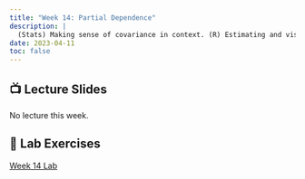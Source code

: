 ```yaml
---
title: "Week 14: Partial Dependence"
description: |
  (Stats) Making sense of covariance in context. (R) Estimating and visualizing partial dependence.
date: 2023-04-11
toc: false
---
```


## 📺 Lecture Slides {.reveal-viewport}

No lecture this week.  

## 🔬 Lab Exercises

[Week 14 Lab](../labs/14-partial-dependence-lab.qmd)
